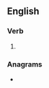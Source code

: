 ==English==

===Verb===
{{head|en|present participle}}

# {{present participle of|overawe|lang=en|nocat=1}}

===Anagrams===
* {{anagrams|en|a=aeginorvw|reavowing}}